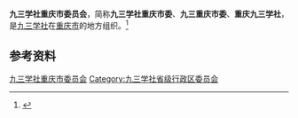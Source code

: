 {{Infobox PRCG
|机构名称 = 九三学社重庆市委员会
|标志1    =
|格言1    =
|届数     = 
|任期始   = 
|任期终   =
|职位1    = 主任委员
|人员1    = 
|职位2    = 副主任委员
|人员2    =
|人数2    =
|职位3    =
|人员3    =
|组织法规 = 九三学社章程
|上级机构 = [[九三学社中央委员会|九三学社中央委员会]]
|机构类型 = [[民主党派|民主党派]][[中国一级行政区|省级行政区]][[委员会|委员会]]
|行政级别 = 正厅级
|场所1    = 
|地址1    = 
|邮编1    = 
|电话1    = 
|官网1    = {{url|http://www.cq93.gov.cn/}}
}}
'''九三学社重庆市委员会'''，简称'''九三学社重庆市委'''、'''九三重庆市委'''、'''重庆九三学社'''，是[[九三学社|九三学社]]在[[重庆市|重庆市]]的地方组织。<ref>{{Cite web|title=本社介绍|url=http://www.93.gov.cn/bsjs/|accessdate=2020-09-03|work=九三学社中央委员会|archiveurl=https://web.archive.org/web/20200903053703/http://www.93.gov.cn/bsjs/|archivedate=2020-09-03|dead-url=no}}</ref>

== 参考资料 ==
{{reflist}}

{{中华人民共和国各省级行政区|委员会|九三学社|仅内地=yes}}

{{Authority control}}
[[Category:九三学社重庆市委员会|]]
[[Category:九三学社省级行政区委员会|Category:九三学社省级行政区委员会]]
